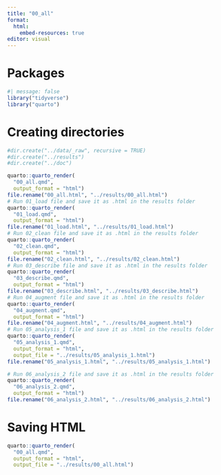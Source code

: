 ```yaml
---
title: "00_all"
format:
  html:
    embed-resources: true
editor: visual
---
```


# Packages

```r
#| message: false
library("tidyverse")
library("quarto")
```

# Creating directories

```r
#dir.create("../data/_raw", recursive = TRUE)
#dir.create("../results")
#dir.create("../doc")
```

```r
quarto::quarto_render(
  "00_all.qmd", 
  output_format = "html")
file.rename("00_all.html", "../results/00_all.html")
# Run 01_load file and save it as .html in the results folder
quarto::quarto_render(
  "01_load.qmd", 
  output_format = "html")
file.rename("01_load.html", "../results/01_load.html")
# Run 02_clean file and save it as .html in the results folder
quarto::quarto_render(
  "02_clean.qmd", 
  output_format = "html")
file.rename("02_clean.html", "../results/02_clean.html")
# Run 03_describe file and save it as .html in the results folder
quarto::quarto_render(
  "03_describe.qmd", 
  output_format = "html")
file.rename("03_describe.html", "../results/03_describe.html")
# Run 04_augment file and save it as .html in the results folder
quarto::quarto_render(
  "04_augment.qmd", 
  output_format = "html")
file.rename("04_augment.html", "../results/04_augment.html")
# Run 05_analysis_1 file and save it as .html in the results folder
quarto::quarto_render(
  "05_analysis_1.qmd", 
  output_format = "html", 
  output_file = "../results/05_analysis_1.html")
file.rename("05_analysis_1.html", "../results/05_analysis_1.html")

# Run 06_analysis_2 file and save it as .html in the results folder
quarto::quarto_render(
  "06_analysis_2.qmd", 
  output_format = "html")
file.rename("06_analysis_2.html", "../results/06_analysis_2.html")
```

# Saving HTML

```r
quarto::quarto_render(
  "00_all.qmd", 
  output_format = "html", 
  output_file = "../results/00_all.html")


```
